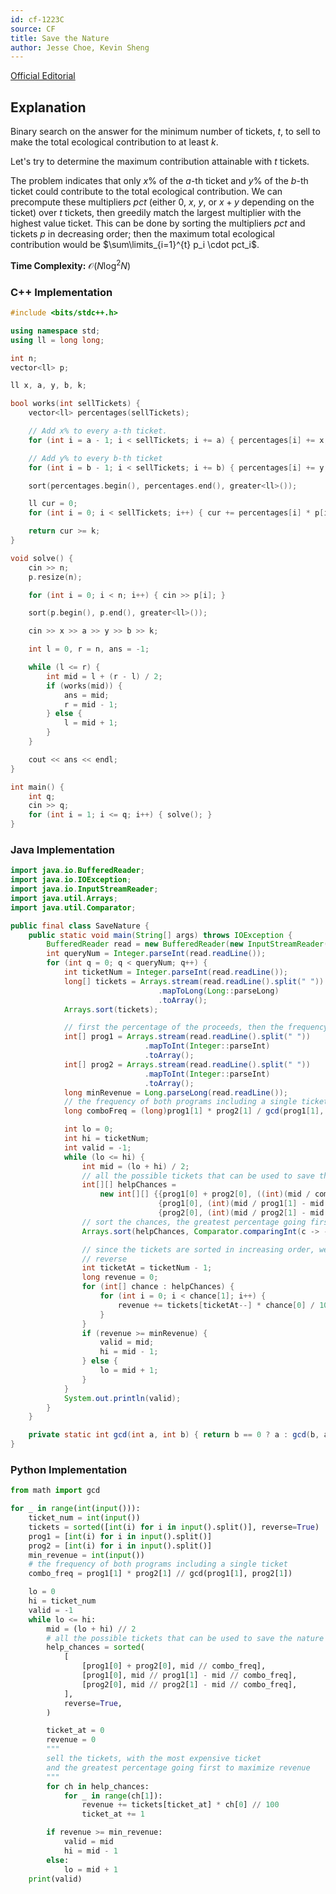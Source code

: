 ```yaml
---
id: cf-1223C
source: CF
title: Save the Nature
author: Jesse Choe, Kevin Sheng
---
```


[Official Editorial](https://codeforces.com/blog/entry/70358)

## Explanation

Binary search on the answer for the minimum number of tickets, $t$, to sell to make the total ecological contribution to at least $k$.

Let's try to determine the maximum contribution attainable with $t$ tickets.

The problem indicates that only $x\%$ of the $a$-th ticket and $y\%$ of the $b$-th ticket could contribute to the total ecological contribution. We can precompute these multipliers $pct$ (either $0$, $x$, $y$, or $x+y$ depending on the ticket) over $t$ tickets, then greedily match the largest multiplier with the highest value ticket. This can be done by sorting the multipliers $pct$ and tickets $p$ in decreasing order; then the maximum total ecological contribution would be $\sum\limits_{i=1}^{t} p_i \cdot pct_i$.


**Time Complexity:** $\mathcal{O}(N\log^2 N)$

<LanguageSection>

<CPPSection>

### C++ Implementation

```cpp
#include <bits/stdc++.h>

using namespace std;
using ll = long long;

int n;
vector<ll> p;

ll x, a, y, b, k;

bool works(int sellTickets) {
	vector<ll> percentages(sellTickets);

	// Add x% to every a-th ticket.
	for (int i = a - 1; i < sellTickets; i += a) { percentages[i] += x; }

	// Add y% to every b-th ticket
	for (int i = b - 1; i < sellTickets; i += b) { percentages[i] += y; }

	sort(percentages.begin(), percentages.end(), greater<ll>());

	ll cur = 0;
	for (int i = 0; i < sellTickets; i++) { cur += percentages[i] * p[i] / 100; }

	return cur >= k;
}

void solve() {
	cin >> n;
	p.resize(n);

	for (int i = 0; i < n; i++) { cin >> p[i]; }

	sort(p.begin(), p.end(), greater<ll>());

	cin >> x >> a >> y >> b >> k;

	int l = 0, r = n, ans = -1;

	while (l <= r) {
		int mid = l + (r - l) / 2;
		if (works(mid)) {
			ans = mid;
			r = mid - 1;
		} else {
			l = mid + 1;
		}
	}

	cout << ans << endl;
}

int main() {
	int q;
	cin >> q;
	for (int i = 1; i <= q; i++) { solve(); }
}
```

</CPPSection>

<JavaSection>

### Java Implementation

```java
import java.io.BufferedReader;
import java.io.IOException;
import java.io.InputStreamReader;
import java.util.Arrays;
import java.util.Comparator;

public final class SaveNature {
	public static void main(String[] args) throws IOException {
		BufferedReader read = new BufferedReader(new InputStreamReader(System.in));
		int queryNum = Integer.parseInt(read.readLine());
		for (int q = 0; q < queryNum; q++) {
			int ticketNum = Integer.parseInt(read.readLine());
			long[] tickets = Arrays.stream(read.readLine().split(" "))
			                     .mapToLong(Long::parseLong)
			                     .toArray();
			Arrays.sort(tickets);

			// first the percentage of the proceeds, then the frequency
			int[] prog1 = Arrays.stream(read.readLine().split(" "))
			                  .mapToInt(Integer::parseInt)
			                  .toArray();
			int[] prog2 = Arrays.stream(read.readLine().split(" "))
			                  .mapToInt(Integer::parseInt)
			                  .toArray();
			long minRevenue = Long.parseLong(read.readLine());
			// the frequency of both programs including a single ticket
			long comboFreq = (long)prog1[1] * prog2[1] / gcd(prog1[1], prog2[1]);

			int lo = 0;
			int hi = ticketNum;
			int valid = -1;
			while (lo <= hi) {
				int mid = (lo + hi) / 2;
				// all the possible tickets that can be used to save the nature
				int[][] helpChances =
				    new int[][] {{prog1[0] + prog2[0], ((int)(mid / comboFreq))},
				                 {prog1[0], (int)(mid / prog1[1] - mid / comboFreq)},
				                 {prog2[0], (int)(mid / prog2[1] - mid / comboFreq)}};
				// sort the chances, the greatest percentage going first
				Arrays.sort(helpChances, Comparator.comparingInt(c -> - c[0]));

				// since the tickets are sorted in increasing order, we go in
				// reverse
				int ticketAt = ticketNum - 1;
				long revenue = 0;
				for (int[] chance : helpChances) {
					for (int i = 0; i < chance[1]; i++) {
						revenue += tickets[ticketAt--] * chance[0] / 100;
					}
				}
				if (revenue >= minRevenue) {
					valid = mid;
					hi = mid - 1;
				} else {
					lo = mid + 1;
				}
			}
			System.out.println(valid);
		}
	}

	private static int gcd(int a, int b) { return b == 0 ? a : gcd(b, a % b); }
}
```

</JavaSection>

<PySection>

### Python Implementation

```py
from math import gcd

for _ in range(int(input())):
	ticket_num = int(input())
	tickets = sorted([int(i) for i in input().split()], reverse=True)
	prog1 = [int(i) for i in input().split()]
	prog2 = [int(i) for i in input().split()]
	min_revenue = int(input())
	# the frequency of both programs including a single ticket
	combo_freq = prog1[1] * prog2[1] // gcd(prog1[1], prog2[1])

	lo = 0
	hi = ticket_num
	valid = -1
	while lo <= hi:
		mid = (lo + hi) // 2
		# all the possible tickets that can be used to save the nature
		help_chances = sorted(
			[
				[prog1[0] + prog2[0], mid // combo_freq],
				[prog1[0], mid // prog1[1] - mid // combo_freq],
				[prog2[0], mid // prog2[1] - mid // combo_freq],
			],
			reverse=True,
		)

		ticket_at = 0
		revenue = 0
		"""
		sell the tickets, with the most expensive ticket
		and the greatest percentage going first to maximize revenue
		"""
		for ch in help_chances:
			for _ in range(ch[1]):
				revenue += tickets[ticket_at] * ch[0] // 100
				ticket_at += 1

		if revenue >= min_revenue:
			valid = mid
			hi = mid - 1
		else:
			lo = mid + 1
	print(valid)
```

</PySection>

</LanguageSection>
